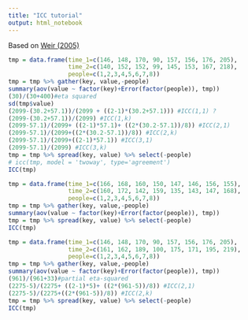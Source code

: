 ```yaml
---
title: "ICC tutorial"
output: html_notebook
---
```


Based on [Weir (2005)](https://pdfs.semanticscholar.org/d99a/790cce43f7f20d742f9d379b79de4f767740.pdf)


```r
tmp = data.frame(time_1=c(146, 148, 170, 90, 157, 156, 176, 205),
                 time_2=c(140, 152, 152, 99, 145, 153, 167, 218), 
                 people=c(1,2,3,4,5,6,7,8))
tmp = tmp %>% gather(key, value,-people)
summary(aov(value ~ factor(key)+Error(factor(people)), tmp))
(30)/(30+400)#eta squared
sd(tmp$value)
(2099-(30.2+57.1))/(2099 + ((2-1)*(30.2+57.1))) #ICC(1,1) ?
(2099-(30.2+57.1))/(2099) #ICC(1,k)
(2099-57.1)/(2099+ ((2-1)*57.1)+ ((2*(30.2-57.1))/8)) #ICC(2,1)
(2099-57.1)/(2099+((2*(30.2-57.1))/8)) #ICC(2,k)
(2099-57.1)/(2099+((2-1)*57.1)) #ICC(3,1)
(2099-57.1)/(2099) #ICC(3,k)
tmp = tmp %>% spread(key, value) %>% select(-people)
# icc(tmp, model = 'twoway', type='agreement')
ICC(tmp)
```

```r
tmp = data.frame(time_1=c(166, 168, 160, 150, 147, 146, 156, 155),
                 time_2=c(160, 172, 142, 159, 135, 143, 147, 168), 
                 people=c(1,2,3,4,5,6,7,8))
tmp = tmp %>% gather(key, value,-people)
summary(aov(value ~ factor(key)+Error(factor(people)), tmp))
tmp = tmp %>% spread(key, value) %>% select(-people)
ICC(tmp)
```

```r
tmp = data.frame(time_1=c(146, 148, 170, 90, 157, 156, 176, 205),
                 time_2=c(161, 162, 189, 100, 175, 171, 195, 219), 
                 people=c(1,2,3,4,5,6,7,8))
tmp = tmp %>% gather(key, value,-people)
summary(aov(value ~ factor(key)+Error(factor(people)), tmp))
(961)/(961+33)#partial eta-squared
(2275-5)/(2275+ ((2-1)*5)+ ((2*(961-5))/8)) #ICC(2,1)
(2275-5)/(2275+((2*(961-5))/8)) #ICC(2,k)
tmp = tmp %>% spread(key, value) %>% select(-people)
ICC(tmp)
```

